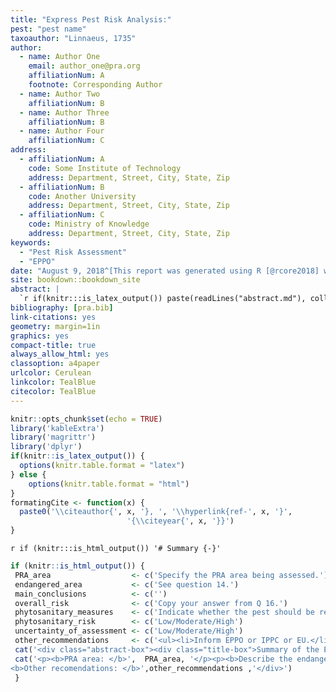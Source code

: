 ```yaml
---
title: "Express Pest Risk Analysis:"
pest: "pest name"
taxoauthor: "Linnaeus, 1735"
author:
  - name: Author One
    email: author_one@pra.org
    affiliationNum: A
    footnote: Corresponding Author
  - name: Author Two
    affiliationNum: B
  - name: Author Three
    affiliationNum: B
  - name: Author Four
    affiliationNum: C
address:
  - affiliationNum: A
    code: Some Institute of Technology
    address: Department, Street, City, State, Zip
  - affiliationNum: B
    code: Another University
    address: Department, Street, City, State, Zip
  - affiliationNum: C
    code: Ministry of Knowledge
    address: Department, Street, City, State, Zip
keywords:
  - "Pest Risk Assessment"
  - "EPPO"
date: "August 9, 2018^[This report was generated using R [@rcore2018] with knitr and bookdown [@xie2015; @xie2016]]"
site: bookdown::bookdown_site
abstract: |
  `r if(knitr:::is_latex_output()) paste(readLines("abstract.md"), collapse = '\n  ')`
bibliography: [pra.bib]
link-citations: yes
geometry: margin=1in
graphics: yes
compact-title: true
always_allow_html: yes
classoption: a4paper
urlcolor: Cerulean
linkcolor: TealBlue
citecolor: TealBlue
---
```


```r
knitr::opts_chunk$set(echo = TRUE)
library('kableExtra')
library('magrittr')
library('dplyr')
if(knitr::is_latex_output()) {
  options(knitr.table.format = "latex")
} else {
    options(knitr.table.format = "html")
}
formatingCite <- function(x) {
  paste0('\\citeauthor{', x, '}, ', '\\hyperlink{ref-', x, '}',
                          '{\\citeyear{', x, '}}')
}
```

`r if (knitr:::is_html_output()) '# Summary {-}'`

```r
if (knitr::is_html_output()) {
 PRA_area                  <- c('Specify the PRA area being assessed.')
 endangered_area           <- c('See question 14.')
 main_conclusions          <- c('')
 overall_risk              <- c('Copy your answer from Q 16.')
 phytosanitary_measures    <- c('Indicate whether the pest should be recommended for immediate action in the PRA area. Summarize your answer from Q 17.')
 phytosanitary_risk        <- c('Low/Moderate/High')
 uncertainty_of_assessment <- c('Low/Moderate/High')
 other_recommendations     <- c('<ul><li>Inform EPPO or IPPC or EU.</li>Inform industry, other stakeholders.</li><li>State whether a detailed PRA is needed to reduce level of uncertainty (if so, state which parts of the PRA should be focused on).</li><li>Specify if surveys are recommended to confirm the pest status.</li><li>State what additional work/research could help making a decision.</li></ul>')
 cat('<div class="abstract-box"><div class="title-box">Summary of the Express Pest Risk Analysis for <i>', rmarkdown::metadata$pest, '</i></div>')
 cat('<p><b>PRA area: </b>',  PRA_area, '</p><p><b>Describe the endangered area: </b>', endangered_area, '</p><p><b>Main conclusions:</b><br>', main_conclusions, '</p><p><b>Overall assessment of risk: </b><span style="background-color: #f5d0b8;">', overall_risk, '</span></p><p><b>Phytosanitary Measures: </b>', phytosanitary_measures, '</p>', '<div class="rating-box"><div class="top">Phytosanitary Risk</div><div class="center">',phytosanitary_risk,'</div></div><div class="rating-box"><div class="top">Uncertainty of risk assessment</div><div class="center">', uncertainty_of_assessment, '</div></div><br>
<b>Other recomendations: </b>',other_recommendations ,'</div>')
 }
```
